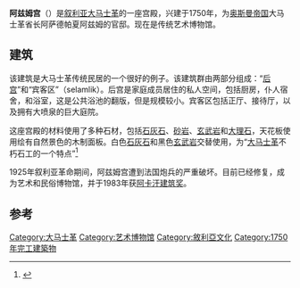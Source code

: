 {{Infobox building
| name       = 阿兹姆宫
| native_name= قصر العظم
| image               = Azem Palace 02.jpg
| building_type       = [[宫殿|宫殿]], [[博物馆|博物馆]]
| location            = [[叙利亚|叙利亚]][[大马士革|大马士革]]
| address             = Al-Buzuriyah Souq
| completion_date     = 1750
| renovation_date     = 1945-1961 
| floor_count         = 2
| ren_awards          = [[阿卡汗建筑奖|阿卡汗建筑奖]]
}}
'''阿兹姆宫'''（{{lang-ar|'''قصر العظم'''}}）是[[叙利亚|叙利亚]][[大马士革|大马士革]]的一座宫殿，兴建于1750年，为[[奥斯曼帝国|奥斯曼帝国]]大马士革省长阿萨德帕夏阿兹姆的官邸。现在是传统艺术博物馆。

==建筑==
该建筑是大马士革传统民居的一个很好的例子。该建筑群由两部分组成：“[[后宫_(伊斯兰)|后宫]]”和“宾客区”（selamlik）。后宫是家庭成员居住的私人空间，包括厨房，仆人宿舍，和浴室，这是公共浴池的翻版，但是规模较小。宾客区包括正厅、接待厅，以及拥有大喷泉的巨大庭院。

这座宫殿的材料使用了多种石材，包括[[石灰石|石灰石]]、[[砂岩|砂岩]]、[[玄武岩|玄武岩]]和[[大理石|大理石]]，天花板使用绘有自然景色的木制面板。白色[[石灰石|石灰石]]和黑色[[玄武岩|玄武岩]]交替使用，为“[[大马士革|大马士革]]不朽石工的一个特点”<ref>{{cite web |url=http://islamic-arts.org/2011/damascus-history-arts-and-architecture/ |title=Damascus – history, arts and architecture |first1=Andrew |last1=Petersen |publisher=Islamic Arts & Architecture |date=October 3, 2011 |accessdate=January 28, 2012 |archive-url=https://web.archive.org/web/20150114164712/http://islamic-arts.org/2011/damascus-history-arts-and-architecture/ |archive-date=2015-01-14 |dead-url=yes }}</ref>

1925年叙利亚革命期间，阿兹姆宫遭到法国炮兵的严重破坏。目前已经修复，成为艺术和民俗博物馆，并于1983年获[[阿卡汗建筑奖|阿卡汗建筑奖]]。
==参考==
{{reflist}}
{{coord|33|30|37|N|36|18|25|E|display=title}}

[[Category:大马士革|Category:大马士革]]
[[Category:艺术博物馆|Category:艺术博物馆]]
[[Category:敘利亞文化|Category:敘利亞文化]]
[[Category:1750年完工建築物|Category:1750年完工建築物]]